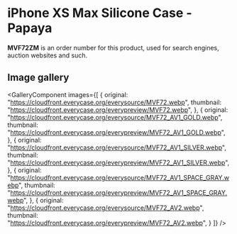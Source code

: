 
# iPhone XS Max Silicone Case - Papaya

<Callout type='info' emoji='👉🏻'>**MVF72ZM** is an order number for this product, used for search engines, auction websites and such.</Callout>

## Image gallery

<GalleryComponent
    images={[
      {
        original: "https://cloudfront.everycase.org/everysource/MVF72.webp",
        thumbnail: "https://cloudfront.everycase.org/everypreview/MVF72.webp",
      },
      {
        original: "https://cloudfront.everycase.org/everysource/MVF72_AV1_GOLD.webp",
        thumbnail: "https://cloudfront.everycase.org/everypreview/MVF72_AV1_GOLD.webp",
      },
      {
        original: "https://cloudfront.everycase.org/everysource/MVF72_AV1_SILVER.webp",
        thumbnail: "https://cloudfront.everycase.org/everypreview/MVF72_AV1_SILVER.webp",
      },
      {
        original: "https://cloudfront.everycase.org/everysource/MVF72_AV1_SPACE_GRAY.webp",
        thumbnail: "https://cloudfront.everycase.org/everypreview/MVF72_AV1_SPACE_GRAY.webp",
      },
      {
        original: "https://cloudfront.everycase.org/everysource/MVF72_AV2.webp",
        thumbnail: "https://cloudfront.everycase.org/everypreview/MVF72_AV2.webp",
      }
    ]}
  />
